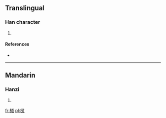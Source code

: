 ==Translingual==

===Han character===
{{Han char|rn=75|rad=木|as=13|sn=17|four=4893<sub>6</sub>|canj=木卜廿山 (DYTU), XX木卜廿 (XXDYT)}}

# {{defn|Han|sort=木13}}

====References====
* {{Han ref|kx=0557.230|dkj=15688|hdz=21305.060|uh=6AA4|ud=27300|bh=ED43|bd=60739}}

----

==Mandarin==

===Hanzi===
{{cmn-hanzi|pin=[[dào]] ([[dao4]])|wg=tao<sup>4</sup>}}

# {{defn|lang=cmn|sort=木13}}

[[fr:檤]]
[[pl:檤]]